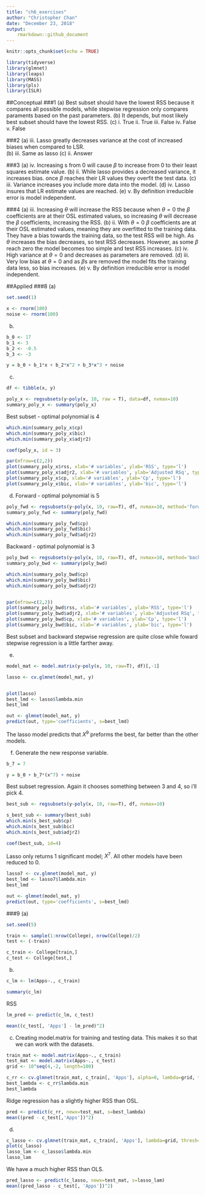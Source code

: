 ```yaml
---
title: "ch6_exercises"
author: "Christopher Chan"
date: "December 23, 2018"
output: 
    rmarkdown::github_document
---
```


```r
knitr::opts_chunk$set(echo = TRUE)
```

```r
library(tidyverse)
library(glmnet)
library(leaps)
library(MASS)
library(pls)
library(ISLR)
```

##Conceptual
###1
(a) Best subset should have the lowest RSS because it compares all possible models, while stepwise regression only compares paraments based on the past parameters.
(b) It depends, but most likely best subset should have the lowest RSS.
(c)
    i. True
    ii. True
    iii. False
    iv. False
    v. False
    
###2
(a) iii. Lasso greatly decreases variance at the cost of increased biases when compared to LSR.  
(b) iii. Same as lasso
(c) ii. Answer

###3
(a) iv. Increasing s from 0 will cause $\beta$ to increase from 0 to their least squares estimate value.
(b) ii. While lasso provides a decreased variance, it increases bias. once $\beta$ reaches their LR values they overfit the test data.
(c) iii. Variance increases you include more data into the model.
(d) iv. Lasso insures that LR estimate values are reached.
(e) v. By definition irreducible error is model independent.

###4 
(a) iii. Increasing $\theta$ will increase the RSS because when $\theta = 0$ the $\beta$ coefficients are at their OSL estimated values, so increasing $\theta$ will decrease the $\beta$ coefficients, increasing the RSS.
(b) ii. With $\theta = 0$ $\beta$ coefficients are at their OSL estimated values, meaning they are overfitted to the training data. They have a bias towards the training data, so the test RSS will be high. As $\theta$ increases the bias decreases, so test RSS decreases. However, as some $\beta$ reach zero the model becomes too simple and test RSS increases.
(c) iv. High variance at $\theta = 0$ and decreases as parameters are removed.
(d) iii. Very low bias at $\theta = 0$ and as $\beta$s are removed the model fits the training data less, so bias increases.
(e) v. By definition irreducible error is model independent.

##Applied
###8
(a) 
```r
set.seed(1)

x <- rnorm(100)
noise <- rnorm(100)
```

(b)
```r
b_0 <- 17
b_1 <- 3
b_2 <- -0.5
b_3 <- -3

y = b_0 + b_1*x + b_2*x^2 + b_3*x^3 + noise
```

(c)
```r
df <- tibble(x, y)

poly_x <- regsubsets(y~poly(x, 10, raw = T), data=df, nvmax=10)
summary_poly_x <- summary(poly_x)
```

Best subset - optimal polynomial is 4
```r
which.min(summary_poly_x$cp)
which.min(summary_poly_x$bic)
which.min(summary_poly_x$adjr2)

coef(poly_x, id = 3)

par(mfrow=c(2,2))
plot(summary_poly_x$rss, xlab='# variables', ylab='RSS', type='l')
plot(summary_poly_x$adjr2, xlab='# variables', ylab='Adjusted RSq', type='l')
plot(summary_poly_x$cp, xlab='# variables', ylab='Cp', type='l')
plot(summary_poly_x$bic, xlab='# variables', ylab='bic', type='l')
```

(d)
Forward - optimal polynomial is 5
```r
poly_fwd <- regsubsets(y~poly(x, 10, raw=T), df, nvmax=10, method='forward')
summary_poly_fwd <- summary(poly_fwd)

which.min(summary_poly_fwd$cp)
which.min(summary_poly_fwd$bic)
which.min(summary_poly_fwd$adjr2)
```

Backward - optimal polynomial is 3
```r
poly_bwd <- regsubsets(y~poly(x, 10, raw=T), df, nvmax=10, method='backward')
summary_poly_bwd <- summary(poly_bwd)

which.min(summary_poly_bwd$cp)
which.min(summary_poly_bwd$bic)
which.min(summary_poly_bwd$adjr2)


par(mfrow=c(2,2))
plot(summary_poly_bwd$rss, xlab='# variables', ylab='RSS', type='l')
plot(summary_poly_bwd$adjr2, xlab='# variables', ylab='Adjusted RSq', type='l')
plot(summary_poly_bwd$cp, xlab='# variables', ylab='Cp', type='l')
plot(summary_poly_bwd$bic, xlab='# variables', ylab='bic', type='l')

```

Best subset and backward stepwise regression are quite close while foward stepwise regression  is a little farther away.

(e)
```r
model_mat <- model.matrix(y~poly(x, 10, raw=T), df)[,-1]

lasso <- cv.glmnet(model_mat, y)


plot(lasso)
best_lmd <- lasso$lambda.min
best_lmd
```

```r
out <- glmnet(model_mat, y)
predict(out, type='coefficients', s=best_lmd)
```

The lasso model predicts that $X^9$ preforms the best, far better than the other models.

(f)
Generate the new response variable.
```r
b_7 = 7

y = b_0 + b_7*(x^7) + noise
```

Best subset regression. Again it chooses something between 3 and 4, so i'll pick 4.
```r
best_sub <- regsubsets(y~poly(x, 10, raw=T), df, nvmax=10)

s_best_sub <- summary(best_sub)
which.min(s_best_sub$cp)
which.min(s_best_sub$bic)
which.min(s_best_sub$adjr2)

coef(best_sub, id=4)
```

Lasso only returns 1 significant model; $X^7$. All other models have been reduced to 0. 
```r
lasso7 <- cv.glmnet(model_mat, y)
best_lmd <- lasso7$lambda.min
best_lmd

out <- glmnet(model_mat, y)
predict(out, type='coefficients', s=best_lmd)
```

###9
(a)
```r
set.seed(5)

train <- sample(1:nrow(College), nrow(College)/2)
test <- (-train)

c_train <- College[train,]
c_test <- College[test,]
```

(b)
```r
c_lm <- lm(Apps~., c_train)

summary(c_lm)
```
RSS
```r
lm_pred <- predict(c_lm, c_test)

mean((c_test[, 'Apps'] - lm_pred)^2)
```

(c)
Creating model.matrix for training and testing data. This makes it so that we can work with the datasets.
```r
train_mat <- model.matrix(Apps~., c_train)
test_mat <- model.matrix(Apps~., c_test)
grid <- 10^seq(4,-2, length=100)

c_rr <- cv.glmnet(train_mat, c_train[, 'Apps'], alpha=0, lambda=grid, thresh=1e-12)
best_lambda <- c_rr$lambda.min
best_lambda
```

Ridge regression has a slightly higher RSS than OSL.
```r
pred <- predict(c_rr, newx=test_mat, s=best_lambda)
mean((pred - c_test[,'Apps'])^2)
```

(d)
```r
c_lasso <- cv.glmnet(train_mat, c_train[, 'Apps'], lambda=grid, thresh=1e-12)
plot(c_lasso)
lasso_lam <- c_lasso$lambda.min
lasso_lam
```

We have a much higher RSS than OLS.
```r
pred_lasso <- predict(c_lasso, newx=test_mat, s=lasso_lam)
mean((pred_lasso - c_test[, 'Apps'])^2)
```


















